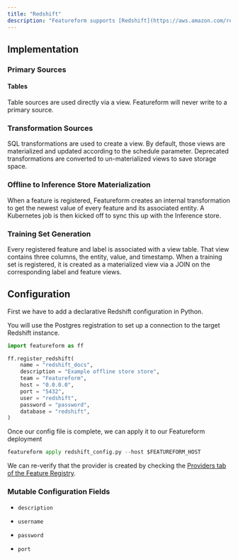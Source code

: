 ```yaml
---
title: "Redshift"
description: "Featureform supports [Redshift](https://aws.amazon.com/redshift/) as an Offline Store."
---
```


## Implementation

### Primary Sources

#### Tables

Table sources are used directly via a view. Featureform will never write to a primary source.

### Transformation Sources

SQL transformations are used to create a view. By default, those views are materialized and updated according to the schedule parameter. Deprecated transformations are converted to un-materialized views to save storage space.

### Offline to Inference Store Materialization

When a feature is registered, Featureform creates an internal transformation to get the newest value of every feature and its associated entity. A Kubernetes job is then kicked off to sync this up with the Inference store.

### Training Set Generation

Every registered feature and label is associated with a view table. That view contains three columns, the entity, value, and timestamp. When a training set is registered, it is created as a materialized view via a JOIN on the corresponding label and feature views.

## Configuration

First we have to add a declarative Redshift configuration in Python.

You will use the Postgres registration to set up a connection to the target Redshift instance.

```py redshift\_config.py
import featureform as ff

ff.register_redshift(
    name = "redshift_docs",
    description = "Example offline store store",
    team = "Featureform",
    host = "0.0.0.0",
    port = "5432",
    user = "redshift",
    password = "password",
    database = "redshift",
)
```

Once our config file is complete, we can apply it to our Featureform deployment

```py
featureform apply redshift_config.py --host $FEATUREFORM_HOST
```

We can re-verify that the provider is created by checking the [Providers tab of the Feature Registry](/getting-started/exploring-the-feature-registry).

### Mutable Configuration Fields

* `description`

* `username`

* `password`

* `port`